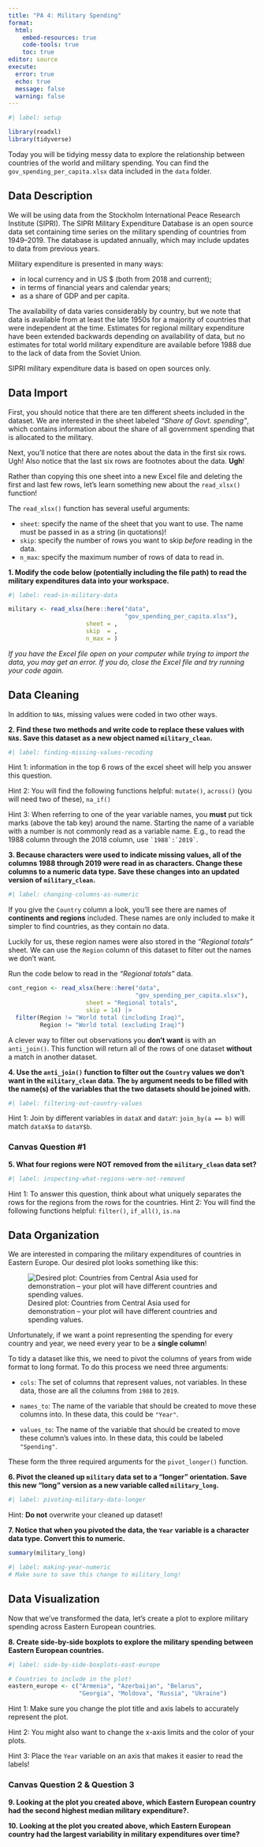 ```yaml
---
title: "PA 4: Military Spending"
format: 
  html:
    embed-resources: true
    code-tools: true
    toc: true
editor: source
execute: 
  error: true
  echo: true
  message: false
  warning: false
---
```


```r
#| label: setup

library(readxl) 
library(tidyverse)
```

Today you will be tidying messy data to explore the relationship between
countries of the world and military spending. You can find the
`gov_spending_per_capita.xlsx` data included in the `data` folder. 

## Data Description

We will be using data from the Stockholm International Peace Research Institute
(SIPRI). The SIPRI Military Expenditure Database is an open source data set
containing time series on the military spending of countries from 1949--2019. 
The database is updated annually, which may include updates to data from
previous years.

Military expenditure is presented in many ways:

+ in local currency and in US $ (both from 2018 and current);
+ in terms of financial years and calendar years;
+ as a share of GDP and per capita.

The availability of data varies considerably by country, but we note that data
is available from at least the late 1950s for a majority of countries that were
independent at the time. Estimates for regional military expenditure have been
extended backwards depending on availability of data, but no estimates for total
world military expenditure are available before 1988 due to the lack of data
from the Soviet Union.

SIPRI military expenditure data is based on open sources only.

## Data Import

First, you should notice that there are ten different sheets included in the dataset. We are interested in the sheet labeled *"Share of Govt. spending"*, 
which contains information about the share of all government spending that is
allocated to the military.

Next, you'll notice that there are notes about the data in the first six rows.
Ugh! Also notice that the last six rows are footnotes about the data. **Ugh**!

Rather than copying this one sheet into a new Excel file and deleting the first
and last few rows, let's learn something new about the `read_xlsx()` function!

The `read_xlsx()` function has several useful arguments:

+ `sheet`: specify the name of the sheet that you want to use. The name must be
passed in as a string (in quotations)!
+ `skip`: specify the number of rows you want to skip *before* reading in the
data.
+ `n_max`: specify the maximum number of rows of data to read in.

**1. Modify the code below (potentially including the file path) to read the military expenditures data into your workspace.**

```r
#| label: read-in-military-data

military <- read_xlsx(here::here("data", 
                                 "gov_spending_per_capita.xlsx"), 
                      sheet = , 
                      skip  = , 
                      n_max = )
```

*If you have the Excel file open on your computer while trying to import the data, you may get an error. If you do, close the Excel file and try running your code again.* 

## Data Cleaning

In addition to `NA`s, missing values were coded in two other ways.

**2. Find these two methods and write code to replace these values with `NA`s. Save this dataset as a new object named `military_clean`.** 

```r
#| label: finding-missing-values-recoding

```
Hint 1: information in the top 6 rows of the excel sheet will help you answer
this question.

Hint 2: You will find the following functions helpful: `mutate()`, `across()` 
(you will need two of these), `na_if()`

Hint 3: When referring to one of the year variable names, you **must** put tick marks (above the tab key) around the name. Starting the name of a variable with a number is not commonly read as a variable name. E.g., to read the 1988 column through the 2018 column, use ``` `1988`:`2019` ```.


**3. Because characters were used to indicate missing values, all of the columns 1988 through 2019 were read in as characters. Change these columns to a numeric data type. Save these changes into an updated version of `military_clean`.**

```r
#| label: changing-columns-as-numeric

```

If you give the `Country` column a look, you'll see there are names of **continents and regions** included. These names are only included to make it
simpler to find countries, as they contain no data.

Luckily for us, these region names were also stored in the *"Regional totals"*
sheet. We can use the `Region` column of this dataset to filter out the names we
don't want.

Run the code below to read in the *"Regional totals"* data.

```r
cont_region <- read_xlsx(here::here("data", 
                                    "gov_spending_per_capita.xlsx"), 
                      sheet = "Regional totals", 
                      skip = 14) |> 
  filter(Region != "World total (including Iraq)", 
         Region != "World total (excluding Iraq)")
```

A clever way to filter out observations you **don't want** is with an 
`anti_join()`. This function will return all of the rows of one dataset
**without** a match in another dataset.

**4. Use the `anti_join()` function to filter out the `Country` values we don't want in the `military_clean` data. The `by` argument needs to be filled with the name(s) of the variables that the two datasets should be joined with.**

```r
#| label: filtering-out-country-values

```

Hint 1: Join by different variables in `dataX` and `dataY`: `join_by(a == b)`
will match `dataX$a` to `dataY$b`.

### Canvas Question #1

**5. What four regions were NOT removed from the `military_clean` data set?** 

```r
#| label: inspecting-what-regions-were-not-removed

```

Hint 1: To answer this question, think about what uniquely separates the rows for the regions from the rows for the countries.
Hint 2: You will find the following functions helpful: `filter()`, `if_all()`, `is.na`

## Data Organization

We are interested in comparing the military expenditures of countries in Eastern
Europe. Our desired plot looks something like this:

![Desired plot: Countries from Central Asia used for demonstration -- your plot will have different countries and spending values.](images/military-expenditure-plot.png)

Unfortunately, if we want a point representing the spending for every country
and year, we need every year to be a **single column**!

To tidy a dataset like this, we need to pivot the columns of years from wide
format to long format. To do this process we need three arguments:

+ `cols`: The set of columns that represent values, not variables. In these
data, those are all the columns from `1988` to `2019`.

+ `names_to`: The name of the variable that should be created to move these
columns into. In these data, this could be `"Year"`.

+ `values_to`: The name of the variable that should be created to move these
column's values into. In these data, this could be labeled `"Spending"`.

These form the three required arguments for the `pivot_longer()` function.

**6. Pivot the cleaned up `military` data set to a "longer" orientation. Save this new "long" version as a new variable called `military_long`.**

```r
#| label: pivoting-military-data-longer

```

Hint: **Do not** overwrite your cleaned up dataset!

**7. Notice that when you pivoted the data, the `Year` variable is a character data type. Convert this to numeric.**

```r
summary(military_long)
```

```r
#| label: making-year-numeric
# Make sure to save this change to military_long!

```

## Data Visualization

Now that we've transformed the data, let's create a plot to explore military
spending across Eastern European countries.

**8. Create side-by-side boxplots to explore the military spending between Eastern European countries.**

```r
#| label: side-by-side-boxplots-east-europe

# Countries to include in the plot!
eastern_europe <- c("Armenia", "Azerbaijan", "Belarus", 
                    "Georgia", "Moldova", "Russia", "Ukraine")


```

Hint 1: Make sure you change the plot title and axis labels to accurately
represent the plot.

Hint 2: You might also want to change the x-axis limits and the color of your
plots.

Hint 3: Place the `Year` variable on an axis that makes it easier to read the
labels!

### Canvas Question 2 & Question 3

**9. Looking at the plot you created above, which Eastern European country had the second highest median military expenditure?.**

**10. Looking at the plot you created above, which Eastern European country had the largest variability in military expenditures over time?**

